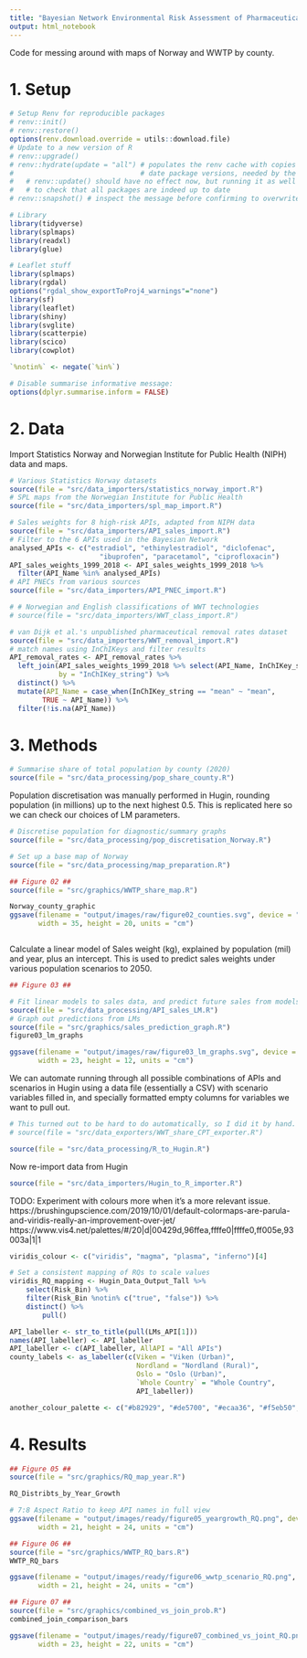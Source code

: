 ```yaml
---
title: "Bayesian Network Environmental Risk Assessment of Pharmaceuticals"
output: html_notebook
---
```


Code for messing around with maps of Norway and WWTP by county.

# 1. Setup

```r
# Setup Renv for reproducible packages
# renv::init()
# renv::restore()
options(renv.download.override = utils::download.file)
# Update to a new version of R
# renv::upgrade() 
# renv::hydrate(update = "all") # populates the renv cache with copies of up to 
#                               # date package versions, needed by the project
#   # renv::update() should have no effect now, but running it as well won't harm 
#   # to check that all packages are indeed up to date
# renv::snapshot() # inspect the message before confirming to overwrite renv.lock

# Library
library(tidyverse)
library(splmaps)
library(readxl)
library(glue)

# Leaflet stuff
library(splmaps)
library(rgdal)
options("rgdal_show_exportToProj4_warnings"="none")
library(sf)
library(leaflet)
library(shiny)
library(svglite)
library(scatterpie)
library(scico)
library(cowplot)

`%notin%` <- negate(`%in%`)

# Disable summarise informative message:
options(dplyr.summarise.inform = FALSE)
```

# 2. Data
Import Statistics Norway and Norwegian Institute for Public Health (NIPH) data and maps.
```r
# Various Statistics Norway datasets
source(file = "src/data_importers/statistics_norway_import.R")
# SPL maps from the Norwegian Institute for Public Health
source(file = "src/data_importers/spl_map_import.R")

# Sales weights for 8 high-risk APIs, adapted from NIPH data
source(file = "src/data_importers/API_sales_import.R")
# Filter to the 6 APIs used in the Bayesian Network
analysed_APIs <- c("estradiol", "ethinylestradiol", "diclofenac", 
                      "ibuprofen", "paracetamol", "ciprofloxacin")
API_sales_weights_1999_2018 <- API_sales_weights_1999_2018 %>% 
  filter(API_Name %in% analysed_APIs)
# API PNECs from various sources
source(file = "src/data_importers/API_PNEC_import.R")

# # Norwegian and English classifications of WWT technologies
# source(file = "src/data_importers/WWT_class_import.R")

# van Dijk et al.'s unpublished pharmaceutical removal rates dataset
source(file = "src/data_importers/WWT_removal_import.R")
# match names using InChIKeys and filter results
API_removal_rates <- API_removal_rates %>% 
  left_join(API_sales_weights_1999_2018 %>% select(API_Name, InChIKey_string), 
            by = "InChIKey_string") %>% 
  distinct() %>% 
  mutate(API_Name = case_when(InChIKey_string == "mean" ~ "mean",
        TRUE ~ API_Name)) %>% 
  filter(!is.na(API_Name))
```


# 3. Methods

```r
# Summarise share of total population by county (2020)
source(file = "src/data_processing/pop_share_county.R")
```

Population discretisation was manually performed in Hugin, rounding population (in millions) up to the 
next highest 0.5. This is replicated here so we can check our choices of LM parameters.

```r
# Discretise population for diagnostic/summary graphs
source(file = "src/data_processing/pop_discretisation_Norway.R")
```

```r
# Set up a base map of Norway
source(file = "src/data_processing/map_preparation.R")
```

```r
## Figure 02 ##
source(file = "src/graphics/WWTP_share_map.R")

Norway_county_graphic
ggsave(filename = "output/images/raw/figure02_counties.svg", device = "svg",
       width = 35, height = 20, units = "cm")



```

Calculate a linear model of Sales weight (kg), explained by population (mil) and year, plus
an intercept. This is used to predict sales weights under various population scenarios to 2050.

```r
## Figure 03 ##

# Fit linear models to sales data, and predict future sales from models
source(file = "src/data_processing/API_sales_LM.R")
# Graph out predictions from LMs
source(file = "src/graphics/sales_prediction_graph.R")
figure03_lm_graphs 

ggsave(filename = "output/images/raw/figure03_lm_graphs.svg", device = "svg", 
       width = 23, height = 12, units = "cm")
```

We can automate running through all possible combinations of APIs and scenarios in Hugin using
a data file (essentially a CSV) with scenario variables filled in, and specially formatted empty
columns for variables we want to pull out.

```r
# This turned out to be hard to do automatically, so I did it by hand.
# source(file = "src/data_exporters/WWT_share_CPT_exporter.R")

source(file = "src/data_processing/R_to_Hugin.R")
```

Now re-import data from Hugin

```r
source(file = "src/data_importers/Hugin_to_R_importer.R")
```

TODO: Experiment with colours more when it's a more relevant issue. 
https://brushingupscience.com/2019/10/01/default-colormaps-are-parula-and-viridis-really-an-improvement-over-jet/
https://www.vis4.net/palettes/#/20|d|00429d,96ffea,ffffe0|ffffe0,ff005e,93003a|1|1

```r
viridis_colour <- c("viridis", "magma", "plasma", "inferno")[4]

# Set a consistent mapping of RQs to scale values
viridis_RQ_mapping <- Hugin_Data_Output_Tall %>% 
    select(Risk_Bin) %>% 
    filter(Risk_Bin %notin% c("true", "false")) %>% 
    distinct() %>% 
        pull()

API_labeller <- str_to_title(pull(LMs_API[1]))
names(API_labeller) <- API_labeller
API_labeller <- c(API_labeller, AllAPI = "All APIs")
county_labels <- as_labeller(c(Viken = "Viken (Urban)",
                               Nordland = "Nordland (Rural)",
                               Oslo = "Oslo (Urban)",
                               `Whole Country` = "Whole Country",
                               API_labeller))

another_colour_palette <- c("#b82929", "#de5700", "#ecaa36", "#f5eb50", "#e1ffb9", "#f2fefa") %>% rev()

```

# 4. Results

```r
## Figure 05 ##
source(file = "src/graphics/RQ_map_year.R")

RQ_Distribts_by_Year_Growth

# 7:8 Aspect Ratio to keep API names in full view
ggsave(filename = "output/images/ready/figure05_yeargrowth_RQ.png", device = "png", 
       width = 21, height = 24, units = "cm")

```

```r
## Figure 06 ##
source(file = "src/graphics/WWTP_RQ_bars.R")
WWTP_RQ_bars

ggsave(filename = "output/images/ready/figure06_wwtp_scenario_RQ.png", device = "png", 
       width = 21, height = 24, units = "cm")
```
```r
## Figure 07 ##
source(file = "src/graphics/combined_vs_join_prob.R")
combined_join_comparison_bars

ggsave(filename = "output/images/ready/figure07_combined_vs_joint_RQ.png", device = "png", 
       width = 23, height = 22, units = "cm")
```